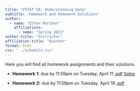 ```yaml
---
title: "PSTAT 5A: Understanding Data"
subtitle: "Homework and Homework Solutions"
author:
  - name: "Ethan Marzban"
    affiliations:
      - name: "Spring 2023"
author-title: "Instructor"
affiliation-title: "Quarter"
format: html
css: "../schedule.css"
---
```


Here you will find all homework assignments and their solutions.

-   **Homework 1:** due by 11:59pm on Tuesday, April 11 <a href = "../Files/HW/HW01.pdf" class = "button label-outline" target = "_blank">.pdf</a> <a href = "../Files/HW/HW01_Solns.pdf" class = "button label-outline" target = "_blank">Solns</a> <br />

-   **Homework 2:** due by 11:59pm on Tuesday, April 18 <a href = "../Files/HW/HW02.pdf" class = "button label-outline" target = "_blank">.pdf</a> <br />


